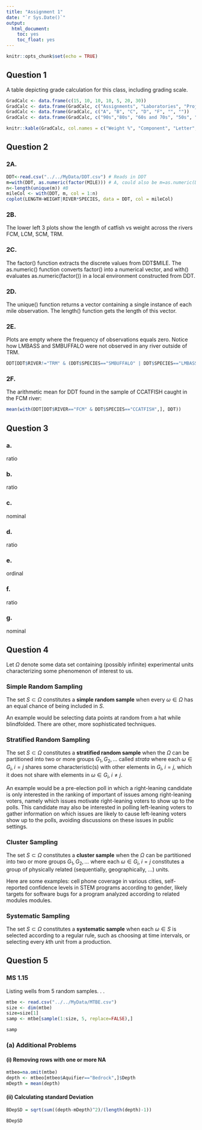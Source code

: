 ```yaml
---
title: "Assignment 1"
date: "`r Sys.Date()`"
output: 
  html_document:
    toc: yes
    toc_float: yes
---
```


```r
knitr::opts_chunk$set(echo = TRUE)
```

## Question 1
A table depicting grade calculation for this class, including grading scale.
```r
GradCalc <- data.frame(c(15, 10, 10, 10, 5, 20, 30))
GradCalc <- data.frame(GradCalc, c("Assignments", "Laboratories", "Projects (1/3 Project 1; 2/3 Project 2)", "In class Quizzes", "Canvas chapter quizzes", "Mid-Term Exams (x2)", "Final"))
GradCalc <- data.frame(GradCalc, c("A", "B", "C", "D", "F", "", ""))
GradCalc <- data.frame(GradCalc, c("90s","80s", "60s and 70s", "50s", "<50", "",""))

knitr::kable(GradCalc, col.names = c("Weight %", "Component", "Letter", "Score"))
```

## Question 2


### 2A.


```r
DDT<-read.csv("../../MyData/DDT.csv") # Reads in DDT
m=with(DDT, as.numeric(factor(MILE))) # A, could also be m=as.numeric(DDT$MILE)
n<-length(unique(m)) #B
mileCol <- with(DDT, m, col = 1:n)
coplot(LENGTH~WEIGHT|RIVER*SPECIES, data = DDT, col = mileCol)

```


### 2B.
The lower left 3 plots show the length of catfish vs weight across the rivers FCM, LCM, SCM, TRM.

### 2C.
The factor() function extracts the discrete values from DDT$MILE. The as.numeric() function converts factor() into a numerical vector, and with() evaluates as.numeric(factor()) in a local environment constructed from DDT.

### 2D.
The unique() function returns a vector containing a single instance of each mile observation. The length() function gets the length of this vector.

### 2E.
Plots are empty where the frequency of observations equals zero. Notice how LMBASS and SMBUFFALO were not observed in any river outside of TRM.

```r
DDT[DDT$RIVER!="TRM" & (DDT$SPECIES=="SMBUFFALO" | DDT$SPECIES=="LMBASS"),]
```

### 2F.
The arithmetic mean for DDT found in the sample of CCATFISH caught in the FCM river:

```r
mean(with(DDT[DDT$RIVER=="FCM" & DDT$SPECIES=="CCATFISH",], DDT))
```




## Question 3

### a.
ratio

### b.
ratio

### c.
nominal

### d.
ratio

### e.
ordinal

### f.
ratio

### g.
nominal

## Question 4
Let $\Omega$ denote some data set containing (possibly infinite) experimental units characterizing some phenomenon of interest to us.

### Simple Random Sampling
The set $S \subset \Omega$ constitutes a **simple random sample** when every $\omega \in \Omega$ has an equal chance of being included in $S$.

An example would be selecting data points at random from a hat while blindfolded. There are other, more sophisticated techniques.

### Stratified Random Sampling
The set $S \subset \Omega$ constitutes a **stratified random sample** when the $\Omega$ can be partitioned into two or more groups $G_1, G_2, \dots$ called *strata* where each $\omega \in G_i, \hspace{3pt}i=j$ shares some characteristic(s) with other elements in $G_i, \hspace{3pt}i=j$, which it does not share with elements in $\omega \in G_i, \hspace{3pt}i \ne j$.

An example would be a pre-election poll in which a right-leaning candidate is only interested in the ranking of important of issues among right-leaning voters, namely which issues motivate right-leaning voters to show up to the polls. This candidate may also be interested in polling left-leaning voters to gather information on which issues are likely to cause left-leaning voters show up to the polls, avoiding discussions on these issues in public settings.

### Cluster Sampling
The set $S \subset \Omega$ constitutes a **cluster sample** when the $\Omega$ can be partitioned into two or more groups $G_1, G_2, \dots$ where each $\omega \in G_i, \hspace{3pt}i=j$ constitutes a group of physically related (sequentially, geographically, ...) units.

Here are some examples: cell phone coverage in various cities, self-reported confidence levels in STEM programs according to gender, likely targets for software bugs for a program analyzed according to related modules modules.

### Systematic Sampling
The set $S \subset \Omega$ constitutes a **systematic sample** when each $\omega \in S$ is selected according to a regular rule, such as choosing at time intervals, or selecting every *k*th unit from a production. 

## Question 5
### MS 1.15
Listing wells from 5 random samples. . .
```r
mtbe <- read.csv("../../MyData/MTBE.csv")
size <- dim(mtbe)
size=size[1]
samp <- mtbe[sample(1:size, 5, replace=FALSE),]

samp
```

### (a) Additional Problems

#### (i) Removing rows with one or more NA


```r
mtbeo=na.omit(mtbe)
depth <- mtbeo[mtbeo$Aquifier=="Bedrock",]$Depth
mDepth = mean(depth)
```


#### (ii) Calculating standard Deviation
```r
BDepSD = sqrt(sum((depth-mDepth)^2)/(length(depth)-1))

BDepSD
```

